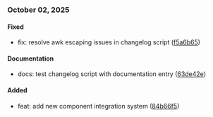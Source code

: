 
### October 02, 2025

#### Fixed
- fix: resolve awk escaping issues in changelog script ([f5a6b65](https://github.com/eldoraui/ui/commit/f5a6b65))



#### Documentation
- docs: test changelog script with documentation entry ([63de42e](https://github.com/eldoraui/ui/commit/63de42e))


#### Added
- feat: add new component integration system ([84b66f5](https://github.com/eldoraui/ui/commit/84b66f5))

